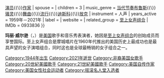 {{NoteTA
|G1 = Music
|G2 = Movie
|G3 = Show
}}
{{Expand English|Mary Wilson (singer)|time=2021-02-09T10:10:22+00:00}}
{{Infobox entertainer
| name                      = 玛丽·威尔逊
| type                      = 女歌手
| image                     = File:Mary Wilson 1.jpg
| image_size                = 200px
| caption                   = 摄于1994年
| native_name               = Mary Wilson
| native_name_lang          = en
| nationality               = {{USA}}
| birth_date                = {{Birth date|1944|03|06}}
| birth_place               = {{USA-1912}}[[密西西比州|密西西比州]][[格林維爾_(密西西比州)|格林威尔]]
| death_date                = {{Death date and age|2021|02|08|1944|03|06}}
| death_place               = {{USA}}[[内华达州|内华达州]][[拉斯维加斯|拉斯维加斯]]
| occupation                = [[歌手|歌手]]{{\}}[[演员|演员]]{{\}}[[作家|作家]]
| spouse                    = {{marriage|佩德罗·费雷尔|1974|1981|div.}}
| children                  = 3
| music_genre               = [[当代节奏布鲁斯|当代节奏布鲁斯]]{{\}}[[靈魂樂|骚灵]]{{\}}[[舞曲|舞曲]]{{\}}[[流行_(音樂類型)|流行]]{{\}}[[迪斯科|迪斯科]]{{\}}[[放克|放克]]
| instrument                = 人声
| years_active              = 1959年－2021年
| label                     = {{Plain list|
* {{Link-en|鲁派唱片|Lu Pine Records}}
* [[摩城唱片|摩城唱片]]
* CEO唱片
}}
| website                   = {{URL|https://marywilson.com/}}
| related_group             = [[至上女声组合|至上女声组合]]
| IMDb                      = 0933836
}}

'''玛丽·威尔逊'''（{{Lang-en|Mary Wilson}}，{{bd|1944年|3月6日|2021年|2月8日|catIdx=Wilson}}）是[[美国|美国]]歌手和音乐秀表演者，她因是[[至上女声组合|至上女声组合]]的创始成员而享誉国际。至上女声组合是摩城唱片在1960年代推出的美国历史上最成功也是最具声望的女子演唱组合，同时这也是全球最畅销的女子组合之一。

{{摇滚名人堂1988届入选者}}
{{Authority control}}
{{DEFAULTSORT: Wilson, Mary}}
[[Category:1944年出生|Category:1944年出生]]
[[Category:2021年逝世|Category:2021年逝世]]
[[Category:非裔美国女歌手|Category:非裔美国女歌手]]
[[Category:20世紀美國歌手|Category:20世紀美國歌手]]
[[Category:21世紀美國歌手|Category:21世紀美國歌手]]
[[Category:美国自传作家|Category:美国自传作家]]
[[Category:美国女性社会运动者|Category:美国女性社会运动者]]
[[Category:摇滚名人堂入选者|Category:摇滚名人堂入选者]]